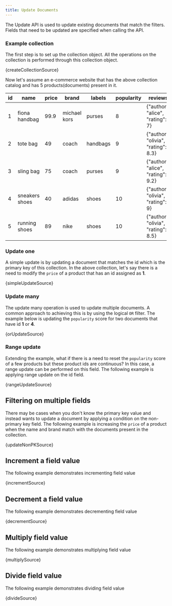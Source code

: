 ```yaml
---
title: Update Documents
---
```




The Update API is used to update existing documents that match the filters.
Fields that need to be updated are specified when calling the API.

### Example collection

The first step is to set up the collection object. All the operations on
the collection is performed through this collection object.

<CodeBlock language={codeLanguage}>{createCollectionSource}</CodeBlock>

Now let's assume an e-commerce website that has the above collection catalog and has 5 products(documents) present in it.

| id  | name           | price | brand        | labels   | popularity | reviews                             |
| --- | -------------- | ----- | ------------ | -------- | ---------- | ----------------------------------- |
| 1   | fiona handbag  | 99.9  | michael kors | purses   | 8          | {"author": "alice", "rating": 7}    |
| 2   | tote bag       | 49    | coach        | handbags | 9          | {"author": "olivia", "rating": 8.3} |
| 3   | sling bag      | 75    | coach        | purses   | 9          | {"author": "alice", "rating": 9.2}  |
| 4   | sneakers shoes | 40    | adidas       | shoes    | 10         | {"author": "olivia", "rating": 9}   |
| 5   | running shoes  | 89    | nike         | shoes    | 10         | {"author": "olivia", "rating": 8.5} |

### Update one

A simple update is by updating a document that matches the id which is the primary key of this collection.
In the above collection, let's say there is a need to modify the `price` of a product that has an id assigned as **1**.

<CodeBlock language={codeLanguage}>{simpleUpdateSource}</CodeBlock>

### Update many

The update many operation is used to update multiple documents. A common approach to achieving this is by using the logical `OR` filter. The example below is
updating the `popularity` score for two documents that have id **1** or **4**.

<CodeBlock language={codeLanguage}>{orUpdateSource}</CodeBlock>

### Range update

Extending the example, what if there is a need to reset the `popularity` score of a few products but these product ids
are continuous? In this case, a range update can be performed on this field. The following example is applying
range update on the id field.

<CodeBlock language={codeLanguage}>{rangeUpdateSource}</CodeBlock>

## Filtering on multiple fields

There may be cases when you don't know the primary key value and instead wants to update a document by applying a
condition on the non-primary key field. The following example is increasing the `price` of a product when the name
and brand match with the documents present in the collection.

<CodeBlock language={codeLanguage}>{updateNonPKSource}</CodeBlock>

## Increment a field value

The following example demonstrates incrementing field value

<CodeBlock language={codeLanguage}>{incrementSource}</CodeBlock>

## Decrement a field value

The following example demonstrates decrementing field value

<CodeBlock language={codeLanguage}>{decrementSource}</CodeBlock>

## Multiply field value

The following example demonstrates multiplying field value

<CodeBlock language={codeLanguage}>{multiplySource}</CodeBlock>

## Divide field value

The following example demonstrates dividing field value

<CodeBlock language={codeLanguage}>{divideSource}</CodeBlock>
